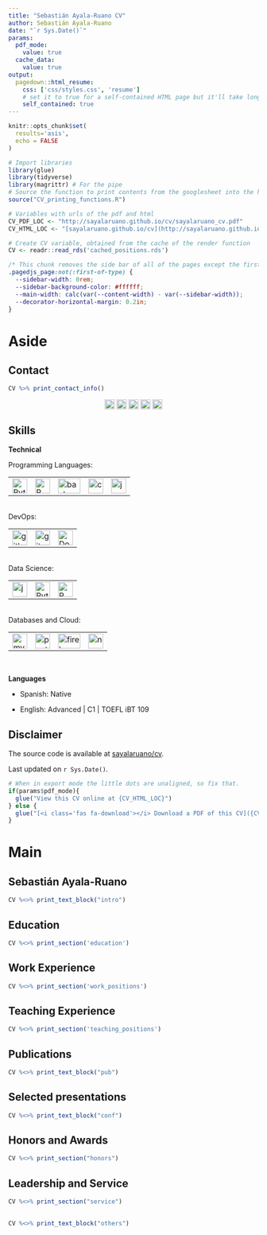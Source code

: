 ```yaml
---
title: "Sebastián Ayala-Ruano CV"
author: Sebastián Ayala-Ruano
date: "`r Sys.Date()`"
params:
  pdf_mode:
    value: true
  cache_data:
    value: true
output:
  pagedown::html_resume:
    css: ['css/styles.css', 'resume']
    # set it to true for a self-contained HTML page but it'll take longer to render
    self_contained: true
---
```


```r
knitr::opts_chunk$set(
  results='asis', 
  echo = FALSE
)

# Import libraries
library(glue)
library(tidyverse)
library(magrittr) # For the pipe
# Source the function to print contents from the googlesheet into the html or pdf
source("CV_printing_functions.R")

# Variables with urls of the pdf and html
CV_PDF_LOC <- "http://sayalaruano.github.io/cv/sayalaruano_cv.pdf"
CV_HTML_LOC <- "[sayalaruano.github.io/cv](http://sayalaruano.github.io/cv)"

# Create CV variable, obtained from the cache of the render function
CV <- readr::read_rds('cached_positions.rds')
```

```css
/* This chunk removes the side bar of all of the pages except the first one*/
.pagedjs_page:not(:first-of-type) {
  --sidebar-width: 0rem;
  --sidebar-background-color: #ffffff;
  --main-width: calc(var(--content-width) - var(--sidebar-width));
  --decorator-horizontal-margin: 0.2in;
}
```

Aside
================================================================================

Contact {#contact}
--------------------------------------------------------------------------------

```r
CV %>% print_contact_info()
```

<p align="center">
    <a href="https://www.twitter.com/sayalaruano/" target="blank"><img align="center"  src="./css/icons/twitter.svg" alt="Twitter" height="20" width="20"/></a>
    <a href="https://github.com/sayalaruano" target="blank"><img align="center"  src="./css/icons/github.svg" alt="GitHub" height="20" width="20" /></a>
    <a href="https://www.linkedin.com/in/sayalaruano" target="blank"><img align="center" src="./css/icons/linkedin.svg" alt="LinkedIn" height="20" width="20" /></a>
    <a href="https://orcid.org/0000-0001-9756-6745" target="blank">
    <img align="center" src="./css/icons/orcid.svg" alt="orCID" height="20" width="20" /></a>
    <a href="https://www.researchgate.net/profile/Sebastian-Ayala-Ruano" target="blank">
    <img align="center" src="./css/icons/researchgate.svg" alt="Researchgate" height="20" width="20"/></a> 
</p>

Skills {#skills}
--------------------------------------------------------------------------------
<i class="fa fa-laptop"></i> **Technical**

Programming Languages:
<table>
    <td><img src="./css/icons/python-plain-wordmark.svg" alt="Python" width="30" height="30"/> </td>
    <td><img src="./css/icons/r-plain.svg" alt="R" width="30" height="30"/> </td>
    <td><img src="./css/icons/bash.svg" alt="bash" width="45" height="30"/> </td>
    <td><img src="./css/icons/cplusplus-plain.svg" alt="c++" width="30" height="30"/> </td>
    <td><img src="./css/icons/java-plain-wordmark.svg" alt="java" width="30" height="30"/></td>
</table>

<br>
DevOps:
<table>
     <td><img src="./css/icons/github-original-wordmark.svg" alt="github" width="30" height="30"/></td>
     <td><img src="./css/icons/git-original-wordmark.svg" alt="git" width="30" height="30"/></td>
     <td><img src="./css/icons/docker-plain-wordmark.svg" alt="Docker" width="30" height="30"/></td>
</table>

<br>
Data Science:
<table>
    <td><img src="./css/icons/jupyter-plain-wordmark.svg" alt="jupyter" width="30" height="30"/></td>
    <td><img src="./css/icons/python-plain-wordmark.svg" alt="Python" width="30" height="30"/> </td>
    <td><img src="./css/icons/r-plain.svg" alt="R" width="30" height="30"/> </td>
</table>

<br>
Databases and Cloud:
<table>
     <td><img src="./css/icons/mysql-plain-wordmark.svg" alt="mysql" width="30" height="30"/></td>
     <td><img src="./css/icons/postgresql-plain-wordmark.svg" alt="postgresql" width="30" height="30"/></td>
     <td><img src="./css/icons/firebase-plain-wordmark.svg" alt="firebase" width="45" height="30"/> </td>
     <td><img src="./css/icons/neo4j.svg" alt="neo4j" width="30" height="30"/> </td>
</table>
<br>

<i class="fa fa-language" aria-hidden="true"></i> **Languages**

- Spanish: Native

- English: Advanced | C1 | TOEFL iBT 109 

Disclaimer {#disclaimer}
--------------------------------------------------------------------------------

The source code is available at [sayalaruano/cv](https://github.com/sayalaruano/cv).

Last updated on `r Sys.Date()`.

```r
# When in export mode the little dots are unaligned, so fix that. 
if(params$pdf_mode){
  glue("View this CV online at {CV_HTML_LOC}")
} else {
  glue("[<i class='fas fa-download'></i> Download a PDF of this CV]({CV_PDF_LOC})")
}
```

Main
================================================================================

Sebastián Ayala-Ruano {#title}
--------------------------------------------------------------------------------

```r
CV %<>% print_text_block("intro")
```

Education {#education data-icon=graduation-cap} 
--------------------------------------------------------------------------------

```r
CV %<>% print_section('education')
```

Work Experience {#work data-icon=suitcase} 
--------------------------------------------------------------------------------

```r
CV %<>% print_section('work_positions')
```

Teaching Experience {#teaching data-icon=chalkboard-teacher}
--------------------------------------------------------------------------------

```r
CV %<>% print_section('teaching_positions')
```

Publications {#pub data-icon=book}
--------------------------------------------------------------------------------

```r
CV %<>% print_text_block("pub")
```

Selected presentations {#conf data-icon=chalkboard}
--------------------------------------------------------------------------------

```r
CV %<>% print_text_block("conf")
```

Honors and Awards {#honors data-icon=medal}
--------------------------------------------------------------------------------

```r
CV %<>% print_section("honors")
```


Leadership and Service {#leadership data-icon=users}
--------------------------------------------------------------------------------

```r
CV %<>% print_section("service")
```

{#others}
--------------------------------------------------------------------------------

```r
CV %<>% print_text_block("others")
```

